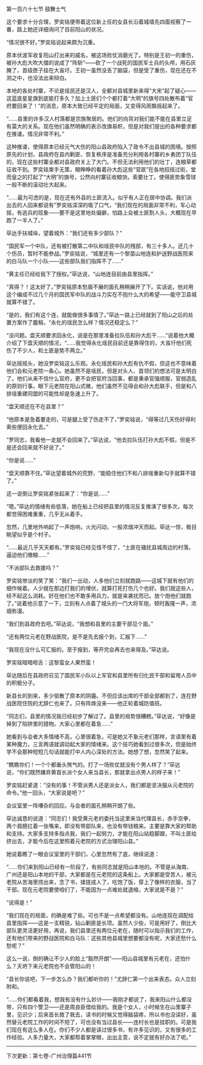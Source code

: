 

第一百六十七节 鼓舞士气

这个要求十分合理，罗奕铭便带着这位新上任的女县长沿着城墙先四面视察了一番，路上她还详细询问了目前阳山的状况。

“情况很不好。”罗奕铭说起来颇为沉重。

原本伏波军收复阳山打出来的威名，被这场败仗消磨光了。特别是王初一的重伤，被孙大彪大吹大擂的说成了“阵斩”――砍了一个战死的国民军士兵的头颅，用石灰腌了，首级匣子挂在大崀圩。王初一虽然没丢了脑袋，但是受了重伤，现在还在不测之中，也没法出来辩白。

本地的各处村寨，不论是瑶民还是汉人，全都对县城里新来得“大宋”起了疑心――这蓝底星星旗到底能打多久？加上土匪们个个都打着“大明”的旗号四处散布着“官府要回来了！”的消息，原本大致已经平定的局面，又变得风雨飘摇起来了。

“……县里的许多汉人村落都是宗族聚居的。他们的向背对我们能不能在县里立足有莫大的关系。现在他们虽然明确的表示改旗易帜，但是对我们提出的各种要求都在推诿。情况非常不利。”

这种推诿，使得原本已经元气大伤的阳山县政府陷入了政令不出县城的困境。按照原先的计划，县政府在县内剿匪、恢复秩序是准备充分利用各村寨的乡勇团丁队伍的，现在这些村寨全都对县政府关上了大门。不但无法利用他们的壮丁，连粮草都征收不到。罗奕铭束手无策，眼睁睁的看着孙大彪这些“官匪”在各地招摇过街，堂而皇之的打起了“大明”的旗号，公然向村寨征收粮饷，索要壮丁。使得匪势象雪球一般不断的滚动壮大起来。

“……最为可虑的是，现在还有外县的土匪流入。似乎有人正在居中协调。我们派出去的人回来都说有”罗奕铭深深的吸了口气，“我们现在的局面非常不利，军心动摇，有逃兵的现象――要不是这里地处偏僻，怕路上会被土匪割人头，大概现在早跑了一半人了。”

荜达手扶城垛，望着城外：“我们还有多少部队？”

“国民军一个中队，还有被打散第二中队和瑶民中队的残部，有三十多人。还几十个伤员，暂时不能参战。”罗奕铭说，“城里还有一个黎苗山地连和护送野战医院来的白马队一个小队――这些部队我们指挥不了……”

“黄主任已经给我下了授权。”荜达说，“山地连目前由县里指挥。”

“真得？！这太好了。”罗奕铭原本愁眉不展的面孔稍稍展开了下。实话说，他对用这个编成不过几个月的国民军中队的战斗力实在不抱什么大的希望――能守卫县城就算不错了。

“是的，我们有这个连，就能做很多事情了。”荜达一路上已经就到了阳山之后的处置方案作了腹稿，“永化的瑶民怎么样？情况还稳定么？”

“没问题。盘天顺要求回永化，说是在那里准备拉队伍和孙大彪干……”说着他大概介绍了下盘天顺的情况，“……我觉得永化瑶民目前还是靠得住的，大崀圩他们死伤了不少人，和土匪是势不两立。”

荜达摇摇头，她没罗奕铭这么乐观。永化瑶民和孙大彪有仇不假，但这也不意味着他们会和元老院一条心。她虽然不是瑶民，但是对头人、首领们的想法可是太明白了。他们从来不信什么官府，更不会把官府当回事，都是秉承官强顺服，官弱造乱的原则行事。眼下元老院在阳山式微，他们虽然不见得会和孙大彪联手，但是和八排瑶重建同盟的可能性却是急速上升了。

“盘天顺还在不在县里？”

“他原本是急着要走的，可是腿上受了伤走不了，”罗奕铭说，“得等过几天伤好得利索些便回永化去。”

“罗同志，我看他一走就不会回来了。”荜达说，“他去拉队伍打孙大彪不假，但是不是还会回来就不好说了。”

“你是说……”

“盘天顺靠不住。”荜达望着城外的荒野，“能稳住他们不和八排瑶重新勾手就算不错了。”

这一说倒让罗奕铭紧张起来了：“你是说……”

“嗯。”荜达的情绪有些低落，她在船上已经把县里的情况反复推演了很多次，每次都觉得困难重重，几乎无从着手。

忽然，几里地外响起了一声炮响，火光闪动，一股浓烟冲天而起。荜达一惊，极目眺望似乎是个村子。

“……最近几乎天天都有。”罗奕铭已经见怪不怪了，“土匪在骚扰县城周边的村落。逼迫他们缴粮……”

“不派部队去救援吗？”

罗奕铭惨淡的笑了笑：“我们一出动，人多他们立刻就跑路――这城下就有他们的细作候着。人少就在那边打我们的埋伏，就算打死打伤几个也好。我们就这些人，经不起这么消耗。好在他们也不敢多用兵力，就是来袭扰而已。放个炮他们就跑了。”说着他示意了一下，立刻有人点着了城头的一门大将军炮，顿时轰隆一声，浓烟弥漫。

“我们到县政府去吧。”荜达说，“我想和县里的主要干部见个面。”

“还有两位元老在野战医院，是不是先去报个到，汇报下……”

“我现在没什么可汇报的。至于报到，等开完会再去也来得及。”荜达说。

罗奕铭暗暗咂舌：这黎蛮女人果然蛮！

荜达随后在县政府召见了国民军小队以上军官和县里所有归化民干部和留用人员中的积极分子。

新县长的到来，多少驱散了原本的阴霾。不但应该出席的干部全部都到了，连在野战医院住院的尤辞仁也来了。只有阵焕没来――他正轮着城防值班。

“同志们，县里的情况我已经初步了解过了。县里的局势很糟糕。”荜达说，“好像是掉到了陷阱里的猎物。大家心里都在着急……”

她看到与会者大多情绪不高，心里很着急，可是她又不象元老们那样，言语里有着某种魔力，三言两语就调动起大家的情绪来。这个技巧她看到过很多次，但是始终学不会那种短短几句话就能打中人内心深处的方法。她想了想，忽然笑了起来。

“瞧瞧你们！一个个都垂头煞气的。打了一场败仗就没有个男人样了？”荜达说，“你们既然嫌弃黄首长派个女人来当县长，那就拿出点男人的样子来！”

罗奕铭赶紧道：“没有的事！不管派男人还是派女人，我们都是坚决服从元老院的命令。”他一回头，“大家说是吧？”

会议室里一阵嘈杂的回应。与会者的面孔稍稍开朗了些。

荜达诚恳的说道：“同志们！我受黄元老的委托当这里来当代理县长，赤手空拳，两个肩膀扛着一张嘴来，即没有带部队来，也没有带钱粮来。主要是靠大家的帮助和支持。大家多支持多指点我，我们一起努力，才能在阳山站稳脚跟，不叫土匪给挤出去，才能今后在这里照着元老院的方式治理阳山县。”

她说着瞧了一眼会议室里的干部们，心里忽然有了底，继续说道：

“……你们来到阳山已经有一阶段了，有些同志就是阳山本地的。不管是从海南、广州还是阳山本地的干部，大家都是在元老院的这条船上。大家都是受苦人，被元老院从苦海里捞出来，念了书，揉搓成人了，吃饱了饭，穿上了像样的衣服，当了干部。现在元老院要使咱们了，不能因为一点难处就退缩，大家说是不是？”

“说得是！”

“我们现在的局面，的确是难了些。可也不是一点希望都没有。山地连现在调配给县里指挥――这是一支精锐，钻山剿匪是长项。虽然人少些，可是用好了，倒比大部队更灵活更好用，再说，我们县里还有两位元老在，随时可以指示我们的工作，还有他们带来的野战医院和白马队：这些其他县城里想要都没有呢，大家还愁什么愁呢？”

这么一说，倒的确让不少人的脸上“豁然开朗”――阳山县城里有元老在，还怕什么？天坍下来元老院也不会管阳山的！

“县长你说吧，下一步怎么办？我们都听你的！”尤辞仁第一个出来表态。众人立刻附和。

“……你们都看着我，想我有没有什么妙计――我刚才都说了，我来阳山什么都没带，只有四个警卫――还是周良臣借给我的。我是个女人，小时候生在山里寨子里，见识少；后来首长救了我去，读书的时候又觉得脑袋疼，所以书也没读好，虽然替元老院工作的时间不短了，可也没有当过县长――连村长也是挂职的。可是我们现在有这么多人在。你们不少人都是读过很多书，有许多见识的，又有很多的工作经验。人多力量大，大家都帮着掌掌眼，出出主意，说不定就有好办法了呢。”

----------------------------------------------

下次更新：第七卷-广州治理篇441节

